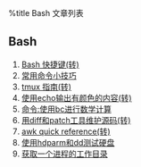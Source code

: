 %title Bash 文章列表
==Bash==
# [[bash/bash_shortcuts|Bash 快捷键(转)]]
# [[bash/bash_common_commands|常用命令小技巧 ]]
# [[bash/tmux_help|tmux 指南(转)]]
# [[bash/echo_color|使用echo输出有颜色的内容(转)]]
# [[bash/command_bc|命令:使用bc进行数学计算]]
# [[bash/diff_and_patch|用diff和patch工具维护源码(转)]]
# [[bash/awk_reference|awk quick reference(转)]]
# [[bash/hdparm_dd|使用hdparm和dd测试硬盘 ]]
# [[bash/pwdx|获取一个进程的工作目录 ]]
